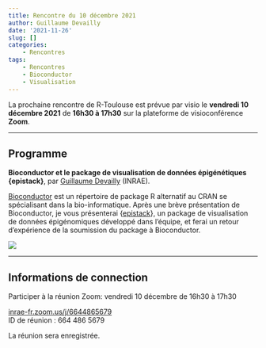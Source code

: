 ```yaml
---
title: Rencontre du 10 décembre 2021
author: Guillaume Devailly
date: '2021-11-26'
slug: []
categories:
    - Rencontres
tags:
    - Rencontres
    - Bioconductor
    - Visualisation
---
```


La prochaine rencontre de R-Toulouse est prévue par visio le 
**vendredi 10 décembre 2021** de **16h30 à 17h30** sur la plateforme de
visioconférence **Zoom**.

---

## Programme

**Bioconductor et le package de visualisation de données épigénétiques {epistack}**,
par [Guillaume Devailly](https://gdevailly.netlify.app/) (INRAE).

[Bioconductor](https://bioconductor.org/) est un répertoire de package R 
alternatif au CRAN se spécialisant dans la bio-informatique. Après une brève
présentation de Bioconductor, je vous présenterai
{[epistack](https://bioconductor.org/packages/epistack/)}, un package
de visualisation de données épigénomiques développé dans l'équipe, et 
ferai un retour d'expérience de la soumission du package à Bioconductor.

![](/img/epistack.png)

---

## Informations de connection

Participer à la réunion Zoom: vendredi 10 décembre de 16h30 à 17h30

[inrae-fr.zoom.us/j/6644865679](https://inrae-fr.zoom.us/j/6644865679)  
ID de réunion : 664 486 5679

La réunion sera enregistrée.
